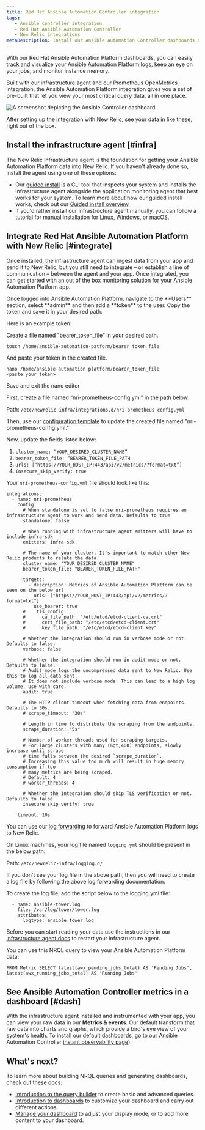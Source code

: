 ```yaml
---
title: Red Hat Ansible Automation Controller integration
tags:
   - Ansible controller integration
   - Red Hat Ansible Automation Controller
   - New Relic integrations
metaDescription: Install our Ansible Automation Controller dashboards and see your Ansible data in New Relic.
---
```



With our Red Hat Ansible Automation Platform dashboards, you can easily track and visualize your Ansible Automation Platform logs, keep an eye on your jobs, and monitor instance memory.

Built with our infrastructure agent and our Prometheus OpenMetrics integration, the Ansible Automation Platform integration gives you a set of pre-built <InlinePopover type="dashboards" /> that let you view your most critical query data, all in one place.

<img
  title="Ansible Controller"
  alt="A screenshot depicting the Ansible Controller dashboard"
  src={infrastructureAnsibleControllerDashboard}
/>

<figcaption>
After setting up the integration with New Relic, see your data in <InlinePopover type="dashboards" /> like these, right out of the box.
</figcaption>

## Install the infrastructure agent [#infra]

The New Relic infrastructure agent is the foundation for getting your Ansible Automation Platform data into New Relic. If you haven't already done so, install the agent using one of these options:


* Our [guided install](https://one.newrelic.com/nr1-core?state=4f81feab-35f7-e97e-9903-52510f8542bd) is a CLI tool that inspects your system and installs the infrastructure agent alongside the application monitoring agent that best works for your system. To learn more about how our guided install works, check out our [Guided install overview](/docs/infrastructure/host-integrations/installation/new-relic-guided-install-overview).
* If you'd rather install our infrastructure agent manually, you can follow a tutorial for manual installation for [Linux](/docs/infrastructure/install-infrastructure-agent/linux-installation/install-infrastructure-monitoring-agent-linux), [Windows](/docs/infrastructure/install-infrastructure-agent/windows-installation/install-infrastructure-monitoring-agent-windows/), or [macOS](/docs/infrastructure/install-infrastructure-agent/macos-installation/install-infrastructure-monitoring-agent-macos/).


## Integrate Red Hat Ansible Automation Platform with New Relic [#integrate]

Once installed, the infrastructure agent can ingest data from your app and send it to New Relic, but you still need to integrate – or establish a line of communication – between the agent and your app. Once integrated, you can get started with an out of the box monitoring solution for your Ansible Automation Platform app. 

<CollapserGroup>
<Collapser
    id="step1"
    title="Step 1. Create a bearer token on Ansible Automation Platform"
    >
Once logged into Ansible Automation Platform, navigate to the **Users** section, select **admin** and then add a **token** to the user. Copy the token and save it in your desired path.

Here is an example token: 

Create a file named "bearer_token_file" in your desired path.

```
touch /home/ansible-automation-patform/bearer_token_file

```
And paste your token in the created file.

```
nano /home/ansible-automation-platform/bearer_token_file
<paste your token>
```

Save and exit the nano editor

</Collapser>

<Collapser
    id="step2"
    title="Step 2. Configuring Prometheus OpenMetrics integration"
    >
    
First, create a file named “nri-prometheus-config.yml” in the path below:

Path: `/etc/newrelic-infra/integrations.d/nri-prometheus-config.yml`

Then, use our [configuration template](https://github.com/newrelic/nri-prometheus/blob/main/configs/nri-prometheus-config.yml.sample) to update the created file named "nri-prometheus-config.yml."

Now, update the fields listed below:

1. `cluster_name: “YOUR_DESIRED_CLUSTER_NAME”`
2. `bearer_token_file: “BEARER_TOKEN_FILE_PATH`
3. `urls: [“https://YOUR_HOST_IP:443/api/v2/metrics/?format=txt”]`
4. `Insecure_skip_verify: true`

Your `nri-prometheus-config.yml` file should look like this:

```
integrations:
  - name: nri-prometheus
    config:
      # When standalone is set to false nri-prometheus requires an infrastructure agent to work and send data. Defaults to true
      standalone: false

      # When running with infrastructure agent emitters will have to include infra-sdk
      emitters: infra-sdk

      # The name of your cluster. It's important to match other New Relic products to relate the data.
      cluster_name: "YOUR_DESIRED_CLUSTER_NAME"
      bearer_token_file: "BEARER_TOKEN_FILE_PATH"

      targets:
        - description: Metrics of Ansible Automation Platform can be seen on the below url
          urls: ["https://YOUR_HOST_IP:443/api/v2/metrics/?format=txt"]
          use_bearer: true
      #    tls_config:
      #      ca_file_path: "/etc/etcd/etcd-client-ca.crt"
      #      cert_file_path: "/etc/etcd/etcd-client.crt"
      #      key_file_path: "/etc/etcd/etcd-client.key"

      # Whether the integration should run in verbose mode or not. Defaults to false.
      verbose: false

      # Whether the integration should run in audit mode or not. Defaults to false.
      # Audit mode logs the uncompressed data sent to New Relic. Use this to log all data sent.
      # It does not include verbose mode. This can lead to a high log volume, use with care.
      audit: true

      # The HTTP client timeout when fetching data from endpoints. Defaults to 30s.
      # scrape_timeout: "30s"

      # Length in time to distribute the scraping from the endpoints.
      scrape_duration: "5s"

      # Number of worker threads used for scraping targets.
      # For large clusters with many (&gt;400) endpoints, slowly increase until scrape
      # time falls between the desired `scrape_duration`.
      # Increasing this value too much will result in huge memory consumption if too
      # many metrics are being scraped.
      # Default: 4
      # worker_threads: 4

      # Whether the integration should skip TLS verification or not. Defaults to false.
      insecure_skip_verify: true

    timeout: 10s

``` 

</Collapser>

<Collapser
    id="step3"
    title="Step 3. Forward Ansible controller logs to New Relic"
    >

You can use our [log forwarding](/docs/logs/forward-logs/forward-your-logs-using-infrastructure-agent) to forward Ansible Automation Platform logs to New Relic. 

On Linux machines, your log file named `logging.yml` should be present in the below path:

Path: `/etc/newrelic-infra/logging.d/`

If you don't see your log file in the above path, then you will need to create a log file by following the above log forwarding documentation.

To create the log file, add the script below to the logging.yml file:

```
  - name: ansible-tower.log
    file: /var/log/tower/tower.log
    attributes:
      logtype: ansible_tower_log

```
</Collapser>

 <Collapser
    id="step4"
    title="Step 4. Restart your infrastructure agent"
    >

Before you can start reading your data use the instructions in our [infrastructure agent docs](/docs/infrastructure/install-infrastructure-agent/manage-your-agent/start-stop-restart-infrastructure-agent/) to restart your infrastructure agent. 
</Collapser>

<Collapser
    id="step5"
    title="Step 5. Use NRQL to view your data"
    >
You can use this NRQL query to view your Ansible Automation Platform data:

```
FROM Metric SELECT latest(awx_pending_jobs_total) AS 'Pending Jobs', latest(awx_running_jobs_total) AS 'Running Jobs'
```

</Collapser>
</CollapserGroup>


## See Ansible Automation Controller metrics in a dashboard [#dash]


With the infrastructure agent installed and instrumented with your app, you can view your raw data in our **Metrics & events**. Our default <InlinePopover type="dashboards" /> transform that raw data into charts and graphs, which provide a bird's eye view of your system's health. To install our default dashboards, go to our Ansible Automation Controller [instant observability page](https://newrelic.com/instant-observability/ansible-automation-controller)).


## What's next?

To learn more about building NRQL queries and generating dashboards, check out these docs:

* [Introduction to the query builder](/docs/query-your-data/explore-query-data/query-builder/introduction-query-builder) to create basic and advanced queries.
* [Introduction to dashboards](/docs/query-your-data/explore-query-data/dashboards/introduction-dashboards) to customize your dashboard and carry out different actions.
* [Manage your dashboard](/docs/query-your-data/explore-query-data/dashboards/manage-your-dashboard) to adjust your <InlinePopover type="dashboards" /> display mode, or to add more content to your dashboard.

